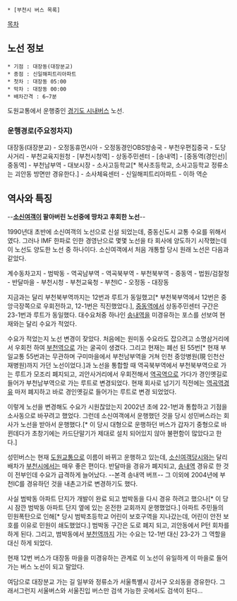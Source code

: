 * [부천시 버스 목록]

[[목차]]
== 노선 정보 ==
 * 기점 : 대장동(대장분교)
 * 종점 : 신일해피트리아파트
 * 첫차 : 대장동 05:00
 * 막차 : 대장동 00:00
 * 배차간격 : 6~7분

도원교통에서 운행중인 [[경기도 시내버스]] 노선.

=== 운행경로(주요정차지) ===
대장동(대장분교) - 오정동휴먼시아 - 오정동경인OBS방송국 - 부천우편집중국 - 도당사거리 - 부천교육지원청 - [부천시청역] - 상동주민센터 - [송내역] - [중동역(경인선)|중동역] - 부천남부역 - 대보시장 - 소사고등학교[* 복사초등학교, 소사고등학교 정류소는 괴안동 방면만 경유한다.] - 소사체육센터 - 신일해피트리아파트 - 이하 역순

== 역사와 특징 ==
--'''[[소신여객]]이 팔아버린 노선중에 땅차고 후회한 노선'''--

1990년대 초반에 소신여객의 노선으로 신설 되었는데, 중동신도시 교통 수요를 위해서였다. 그러나 IMF 한파로 인한 경영난으로 몇몇 노선을 타 회사에 양도하기 시작했는데 이 노선도 양도한 노선 중 하나이다. 소신여객에서 처음 개통할 당시 원래 노선은 다음과 같았다.

계수동차고지 - 범박동 - 역곡남부역 - 역곡북부역 - 부천북부역 - 중동역 - 법원/검찰청 - 반달마을 - 부천시청 - 부천교육청 - 부천IC - 오정동 - 대장동

지금과는 달리 부천북부역까지는 12번과 루트가 동일했고[* 부천북부역에서 12번은 중앙극장쪽으로 우회전하고, 12-1번은 직진했었다.], [[중동역(경인선)|중동역]]에서 상동주민센터 구간은 23-1번과 루트가 동일했다. 대수요처중 하나인 [[송내역]]을 미경유하는 포스를 선보여 현재와는 달리 수요가 적었다.

수요가 적었는지 노선 변경이 잦았다. 처음에는 원미동 수요라도 잡으려고 소명삼거리에서 우회전 하여 [[부천역]]으로 가는 굴곡이 생겼다. 그리고 현재는 폐선 된 55번[* 현재 부일교통 55번과는 무관하며 구미마을에서 부천남부역을 거쳐 인천 중앙병원(現 인천산재병원)까지 가던 노선이었다.]과 노선을 통합할 때 역곡북부역에서 부천북부역으로 가는 루트가 모조리 폐지되고, 괴안사거리에서 우회전해서 [[역곡역]]으로 가다가 경인옛길로 들어가 부천남부역으로 가는 루트로 변경되었다. 현재 회사로 넘기기 직전에는 [[역곡역]]경유 마저 폐지하고 바로 경인옛길로 들어가는 루트로 변경 되었었다.

이렇게 노선을 변경해도 수요가 시원찮았는지 2002년 초에 22-1번과 통합하고 기점을 소사동으로 바꾸려고 했었다. 그런데 소신여객에서 운행했던 것을 당시 성민버스라는 회사가 노선을 받아서 운행했다.[* 이 당시 대형으로 운행하던 버스가 갑자기 중형으로 바뀐데다가 초창기에는 카드단말기가 제대로 설치 되어있지 않아 불편함이 많았다고 한다.]

성민버스는 현재 [[도원교통]]으로 이름이 바뀌고 운행하고 있는데, [[소신여객]]당시와는 달리 배차가 [[부천시]]에서는 매우 좋은 편이다. 반달마을 경유가 폐지되고, [[송내역]] 경유로 한 것이 전부인데 수요가 급격하게 늘어났다. --본격 송내역 버프-- 그 이외에 2004년에 부천IC를 경유하던 것을 내촌고가로 변경하기도 했다.

사실 범박동 아파트 단지가 개발이 완료 되고 범박동을 다시 경유 하려고 했으나[* 이 당시 잠깐 범박동 아파트 단지 옆에 있는 온전한 교회까지 운행했었다.] 아파트 주민들의 민원폭탄으로 인해[* 당시 범박초등학교 어린이 보호구역을 지나갔는데, 어린이 안전 보호를 이유로 민원이 쇄도했었다.] 범박동 구간은 도로 폐지 되고, 괴안동에서 P턴 회차를 하게 된다. 그리고, 범박동에서 [[부천역]]까지 가는 수요는 12-1번 대신 23-2가 그 역할을 대신 하게 되었다.

현재 12번 버스가 대장동 마을을 미경유하는 관계로 이 노선이 유일하게 이 마을로 들어가는 버스 노선이 되고 말았다.

여담으로 대장분교 가는 길 일부와 정류소가 서울특별시 강서구 오쇠동을 경유한다. 그래서그런지 서울버스와 서울진입 버스만 검색 가능한 곳에서도 검색이 된다...
